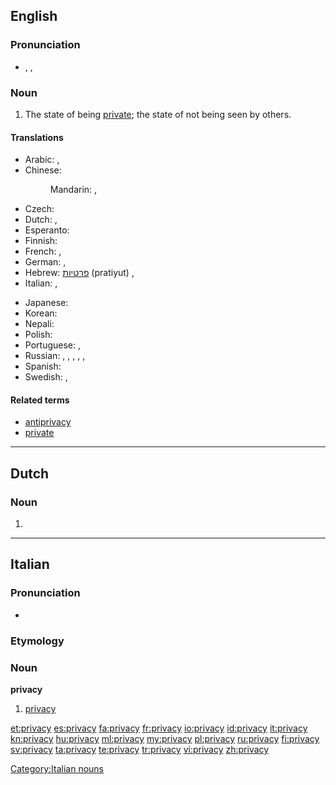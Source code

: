 ==English==

===Pronunciation===
* {{enPR|prĭ'və-sē|prī'və-sē}}, {{IPA|/ˈpɹɪv.ə.si/|/ˈpɹaɪ.və.si/}}, {{SAMPA|/"pr\Iv.@.si/|/"pr\aI.v@.si/}}

===Noun===
{{wikipedia}}
{{en-noun|privacies|-}}

# The state of being [[private]]; the state of not being seen by others.

====Translations====
{{trans-top|state of being private}}
* Arabic: {{t|ar|سرية|f|tr=siríyya}}, {{t|ar|خلوة|f|tr=khálwa}}
* Chinese:
*: Mandarin: {{t-|cmn|隱私|sc=Hani}}, {{t-|cmn|隐私|tr=yǐnsī|sc=Hani}}
* Czech: {{t+|cs|soukromí|n}}
* Dutch: {{t+|nl|afzondering|f}}, {{t-|nl|privacy|f}}
* Esperanto: {{t|eo|privateco}}
* Finnish: {{t-|fi|yksityisyys}}
* French: {{t+|fr|intimité|f}}, {{t+|fr|vie privée|f}}
* German: {{t+|de|Zurückgezogenheit|f}}, {{t-|de|Privatsphäre|f}}
* Hebrew: [[פרטיות]] (pratiyut) {{f}}, {{t|he|פרטיות|f|tr=pratiyut}}
* Italian: {{t+|it|intimità|f}}, {{t+|it|privacy|f}}
{{trans-mid}}
* Japanese: {{t|ja|グライバシー|tr=puraibashī}}
* Korean: {{t|ko|사생활|tr=sasaeng-hwal|sc=Hang}}
* Nepali: {{t+|ne|गोपनियता|tr=Gopaniyata|sc=Deva|xs=Nepali}}
* Polish: {{t|pl|prywatność|f}}
* Portuguese: {{t+|pt|intimidade|f}}, {{t|pt|privacidade|f}}
* Russian: {{t+|ru|уединение|n|tr=ujedinénije}} {{qualifier|seclusion}}, {{t|ru|приватность|f|tr=privátnost'}}, {{t|ru|прайвеси|tr=prájvesi}} {{indeclinable}}, {{t|ru|неприкосновенность частной жизни|f|tr=neprikosnovénnost' částnoj žízni}} {{qualifier|legal}}, {{t|ru|секретность|f|tr=sekrétnost'}}, {{t|ru|конфиденциальность|f|tr=konfidenciál'nost'}}
* Spanish: {{t-|es|intimidad|f}}
* Swedish: {{t|sv|avskildhet|c}}, {{t|sv|privatliv}}
{{trans-bottom}}

====Related terms====
* [[antiprivacy]]
* [[private]]

----

==Dutch==

===Noun===
{{infl|nl|noun|g=f}}

# {{l|en|privacy}}

----

==Italian==

===Pronunciation===
* {{IPA|/ˈpraivasi/}}

===Etymology===
{{etyl|en|it}}

===Noun===
'''privacy''' {{f|inv}}

# [[#English|privacy]]

[[Category:Italian nouns]]

[[et:privacy]]
[[es:privacy]]
[[fa:privacy]]
[[fr:privacy]]
[[io:privacy]]
[[id:privacy]]
[[it:privacy]]
[[kn:privacy]]
[[hu:privacy]]
[[ml:privacy]]
[[my:privacy]]
[[pl:privacy]]
[[ru:privacy]]
[[fi:privacy]]
[[sv:privacy]]
[[ta:privacy]]
[[te:privacy]]
[[tr:privacy]]
[[vi:privacy]]
[[zh:privacy]]
